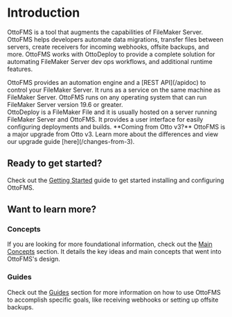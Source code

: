 
# Introduction

OttoFMS is a tool that augments the capabilities of FileMaker Server. OttoFMS helps developers automate data migrations, transfer files between servers, create receivers for incoming webhooks, offsite backups, and more. OttoFMS works with OttoDeploy to provide a complete solution for automating FileMaker Server dev ops workflows, and additional runtime features.

<div style={{ paddingTop: "32px" }}>
  <OttoFMSLogo scale={0.8} />
</div>
OttoFMS provides an automation engine and a [REST API](/apidoc) to control your FileMaker
Server. It runs as a service on the same machine as FileMaker Server. OttoFMS runs
on any operating system that can run FileMaker Server version 19.6 or greater.

<div style={{ paddingTop: "32px" }}>
  <OttoDeployLogo scale={0.8} />
</div>
OttoDeploy is a FileMaker File and it is usually hosted on a server running FileMaker
Server and OttoFMS. It provides a user interface for easily configuring deployments
and builds.

<Callout type="warning">
  **Coming from Otto v3?**
  <span>
    OttoFMS is a major upgrade from Otto v3. Learn more about the differences
    and view our upgrade guide [here](/changes-from-3).
  </span>
</Callout>

## Ready to get started?

Check out the [Getting Started](/getting-started) guide to get started installing and configuring OttoFMS.

## Want to learn more?

### Concepts

If you are looking for more foundational information, check out the [Main Concepts](/concepts) section. It details the key ideas and main concepts that went into OttoFMS's design.

### Guides

Check out the [Guides](/guides) section for more information on how to use OttoFMS to accomplish specific goals, like receiving webhooks or setting up offsite backups.
